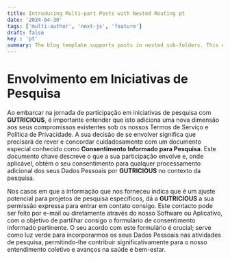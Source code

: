 ```yaml
---
title: Introducing Multi-part Posts with Nested Routing pt 
date: '2024-04-30'
tags: ['multi-author', 'next-js', 'feature']
draft: false
key : 'pt'
summary: The blog template supports posts in nested sub-folders. This can be used to group posts of similar content e.g. a multi-part course.
---
```


# Envolvimento em Iniciativas de Pesquisa

Ao embarcar na jornada de participação em iniciativas de pesquisa com **GUTRICIOUS**, é importante entender que isto adiciona uma nova dimensão aos seus compromissos existentes sob os nossos Termos de Serviço e Política de Privacidade. A sua decisão de se envolver significa que precisará de rever e concordar cuidadosamente com um documento especial conhecido como **Consentimento Informado para Pesquisa**. Este documento chave descreve o que a sua participação envolve e, onde aplicável, obtém o seu consentimento para qualquer processamento adicional dos seus Dados Pessoais por **GUTRICIOUS** no contexto da pesquisa.

Nos casos em que a informação que nos forneceu indica que é um ajuste potencial para projetos de pesquisa específicos, dá a **GUTRICIOUS** a sua permissão expressa para entrar em contato consigo. Este contacto pode ser feito por e-mail ou diretamente através do nosso Software ou Aplicativo, com o objetivo de partilhar consigo o formulário de consentimento informado pertinente. O seu acordo com este formulário é crucial; serve como luz verde para incorporarmos os seus Dados Pessoais nas atividades de pesquisa, permitindo-lhe contribuir significativamente para o nosso entendimento coletivo e avanços na saúde e bem-estar.
